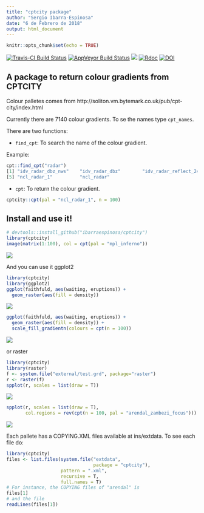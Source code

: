 ```yaml
---
title: "cptcity package"
author: "Sergio Ibarra-Espinosa"
date: "6 de Febrero de 2018"
output: html_document
---
```


```r
knitr::opts_chunk$set(echo = TRUE)
```

[![Travis-CI Build Status](https://travis-ci.org/atmoschem/cptcity.svg?branch=master)](https://travis-ci.org/ibarraespinosa/cptcity)
[![AppVeyor Build Status](https://ci.appveyor.com/api/projects/status/github/ibarraespinosa/cptcity?branch=master&svg=true)](https://ci.appveyor.com/project/ibarraespinosa/cptcity)
[![](http://cranlogs.r-pkg.org/badges/cptcity)](http://cran.rstudio.com/web/packages/cptcity/index.html)
[![Rdoc](http://www.rdocumentation.org/badges/version/cptcity)](http://www.rdocumentation.org/packages/cptcity)
[![DOI](https://zenodo.org/badge/120517547.svg)](https://zenodo.org/badge/latestdoi/120517547)

## A package to return colour gradients from CPTCITY

Colour palletes comes from http://soliton.vm.bytemark.co.uk/pub/cpt-city/index.html

Currently there are 7140 colour gradients. To se the names type `cpt_names`.

There are two functions:

- `find_cpt`: To search the name of the colour gradient.

Example:

```r
cpt::find_cpt("radar")
[1] "idv_radar_dbz_nws"    "idv_radar_dbz"        "idv_radar_reflect_24" "idv_radar_topo_mdr"  
[5] "ncl_radar_1"          "ncl_radar"   
```


- `cpt`: To return the colour gradient.

```r
cptcity::cpt(pal = "ncl_radar_1", n = 100)

```

## Install and use it!

```r
# devtools::install_github("ibarraespinosa/cptcity")
library(cptcity)
image(matrix(1:100), col = cpt(pal = "mpl_inferno"))
```

![](https://i.imgur.com/CWcwXVa.png)

And you can use it ggplot2
```r
library(cptcity)
library(ggplot2)
ggplot(faithfuld, aes(waiting, eruptions)) +
  geom_raster(aes(fill = density))
```

![](https://i.imgur.com/Uso0Gzm.png)
```r
ggplot(faithfuld, aes(waiting, eruptions)) +
  geom_raster(aes(fill = density)) +
  scale_fill_gradientn(colours = cpt(n = 100))

```

![](https://i.imgur.com/VgfUO0O.png)


or raster
```r
library(cptcity)
library(raster)
f <- system.file("external/test.grd", package="raster")
r <- raster(f)
spplot(r, scales = list(draw = T))
```


![](https://i.imgur.com/BXPp0bi.png)

```r
spplot(r, scales = list(draw = T),
       col.regions = rev(cpt(n = 100, pal = "arendal_zambezi_focus")))
```


![](https://i.imgur.com/Ej4Hahy.png)

Each pallete has a COPYING.XML files available at ins/extdata. To see each file do:

```r
library(cptcity)
files <- list.files(system.file("extdata",
                                package = "cptcity"),
                    pattern = ".xml",
                    recursive = T,
                    full.names = T)
# For instance, the COPYING files of "arendal" is
files[1]
# and the file
readLines(files[1])
```

